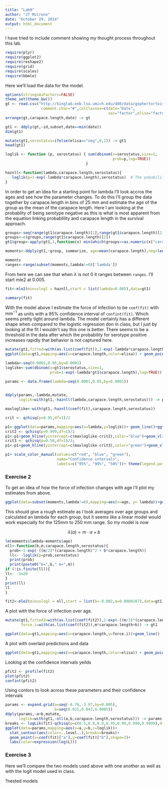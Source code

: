 ```yaml
---
title: "Lab9"
author: "JT McCrone"
date: "October 29, 2014"
output: html_document
---
```

I have tried to include comment showing my thought process throughout this lab.  

```r
require(plyr)
require(ggplot2)
require(reshape2)
require(grid)
require(scales)
require(bbmle)
```


Here we'll load the data for the model.
```r
options(stringsAsFactors=FALSE)
theme_set(theme_bw())
gt <- read.csv("http://kinglab.eeb.lsa.umich.edu/480/data/gophertortoise.csv",
                comment.char="#",colClasses=c(date="Date",
                                              sex="factor",elisa="factor"))
arrange(gt,carapace.length,date) -> gt

gt1 <- ddply(gt,~id,subset,date==min(date))
dim(gt1)

mutate(gt1,serostatus=ifelse(elisa=="neg",0,1)) -> gt1
head(gt1)

loglik <- function (p, serostatus) { sum(dbinom(x=serostatus,size=1,
                                                prob=p,log=TRUE))
                                    }

haznll<-function(lambda,carapace.length,serostatus){
  -loglik(p=1-exp(-lambda*carapace.length),serostatus)  # The pobability of being seropositive (1) is 1-exp(-lambda*a) the prob of being seronegative
}
```

In order to get an idea for a starting point for lambda I'll look accros the ages and see how the parameter changes.  To do this I'll group the data together by carapace.length in bins of 25 mm and estimate the age of the group as the mean of the carapace length.  Here I am looking at the probablity of being serotype negative as this is what is most apparent from the equation linking probablility and carapace length in the survival approach.

```r
groups<-seq(range(gt1$carapace.length)[1],range(gt1$carapace.length)[2],by=25)
groups<-c(groups,range(gt1$carapace.length)[2])
gt1$group<-apply(gt1,1,function(x) min(which(groups>=as.numeric(x["carapace.length"]))))

moments<-ddply(gt1,~group, summarize, age=mean(carapace.length),neg=length(which(serostatus==0)),total.obs=length(serostatus),p.neg=neg/total.obs,lambda = log(p.neg)/(-age))

moments
ranges<-range(subset(moments,lambda!=0)['lambda'])
```
From here we can see that when $\lambda$ is not 0 it ranges between `ranges`.  I'll start mle2 at 0.005. 
```r
fit<-mle2(minuslogl = haznll,start = list(lambda=0.005),data=gt1)

summary(fit)

```

With the model above I estimate the force of infection to be `coef(fit)` with $\text{mm}^{-1}$ as units with a 95% confidence interval of `confint(fit)`.  Which seems pretty tight around lambda.  The model certainly has a different shape when compared to the logistic regression don in class, but I just by looking at the fit I wouldn't say this one is better.  There seems to be a threshold in the data after which the probability for serotype positive increases rapidly that behavior is not captured here.

```r
mutate(gt1,fitted=with(as.list(coef(fit)),1-exp(-lambda*carapace.length))) -> gt1
ggplot(data=gt1,mapping=aes(x=carapace.length,color=elisa)) + geom_point(aes(y=serostatus),position='jitter')+ geom_line(aes(y=fitted),color='black')

```



```r
lambda<-seq(0.0001,0.05,by=0.0001)
loglike<-sum(dbinom(x=gt1$serostatus,size=1,
                    prob=1-exp(-lambda*gt1$carapace.length),log=TRUE))

```
```r
params <- data.frame(lambda=seq(0.0001,0.05,by=0.0001))
                      

ddply(params,~lambda,mutate,
      loglik=with(gt1,-haznll(lambda,carapace.length,serostatus))) -> params

maxloglike<-with(gt1,-haznll(coef(fit),carapace.length,serostatus))

crit <- qchisq(p=0.95,df=1)/2 

p1<-ggplot(data=params,mapping=aes(x=lambda,y=loglik))+ geom_line()+ggtitle("Likelihood Surface")+geom_hline(yintercept=c(maxloglike-crit),color="red")+geom_vline(xintercept=range(params$lambda[params$loglik>maxloglike-crit]),linetype=2,color="red")+ylim(-100,-60)+xlim(0,0.015)+geom_point(aes(x=coef(fit),y=maxloglike),size=5)
crit2 <- qchisq(p=0.999,df=1)/2 
p1<-p1+geom_hline(yintercept=c(maxloglike-crit2),color="blue")+geom_vline(xintercept=range(params$lambda[params$loglik>maxloglike-crit2]),linetype=2,color="blue")
crit3 <- qchisq(p=0.50,df=1)/2;
p1<-p1+geom_hline(yintercept=c(maxloglike-crit3),color="green")+geom_vline(xintercept=range(params$lambda[params$loglik>maxloglike-crit3]),linetype=2,color="green")

p1+ scale_color_manual(values=c("red", "blue", "green"), 
                       name="Confidence intervals",
                       labels=c("95%", "99%", "50%"))+ theme(legend.position=c(.5, .5))
```
### Exercise 2
To get an idea of how the force of infection changes with age I'll plot my estimates from above.

```r

ggplot(data=subset(moments,lambda!=0),mapping=aes(x=age, y= lambda))+geom_point(size=3)
```
This should give a rough estimate as I took averages over age groups and calculated an lambda for each group, but it seems like a linear model would work especially for the 125mm to 250 mm range.  So my model is now

$$
\lambda (a) = m \cdot a + b
$$


```r
lm(moments$lambda~moments$age)
nll<-function(b,m,carapace.length,serostatus){
  prob<-1-exp(-((m/2)*(carapace.length)^2 + b*carapace.length))
  ll<- -loglik(p=prob,serostatus)
  print(prob)
  print(paste0("b=",b," m=",m))
if (!is.finite(ll)){
ll<- -1e20
}
print(ll)
ll
}

fit2<-mle2(minuslogl = nll,start = list(b=-0.002,m=0.0000287),data=gt1)
```
A plot with the force of infection over age.

```r
mutate(gt1,fitted2=with(as.list(coef(fit2)),1-exp(-((m/2)*(carapace.length)^2 + b*carapace.length))),
       force.i=with(as.list(coef(fit2)),m*carapace.length+b)) -> gt1

ggplot(data=gt1,mapping=aes(x=carapace.length,y=force.i))+geom_line()
```

A plot with overlaid predictions and data
```r

ggplot(data=gt1,mapping=aes(x=carapace.length,color=elisa)) + geom_point(aes(y=serostatus),position='jitter')+ geom_line(aes(y=fitted2),color='black')

```

Looking at the confidence intervals yeilds

```r

pfit2 <- profile(fit2)
plot(pfit2)
confint(pfit2)
```


Using contors to look across these parameters and their confidence intervals

```r
params <- expand.grid(a=seq(-8.76,-3.97,by=0.005),
                      b=seq(0.021,0.043,0.0005))
ddply(params,~a+b,mutate,
      loglik=with(gt1,-nll(a,b,carapace.length,serostatus))) -> params
breaks <- logLik(fit)-qchisq(p=c(0.5,0.8,0.9,0.95,0.99,0.999,0.9999),df=2)/2
ggplot(data=params,mapping=aes(x=a,y=b,z=loglik))+
  stat_contour(aes(color=..level..),breaks=breaks)+
  geom_point(x=coef(fit)["a"],y=coef(fit)["b"],shape=3)+
  labs(color=expression(log(L)))

```









### Exercise 3

Here we'll compare the two models used above with one another as well as with the logit model used in class.

?nested models
